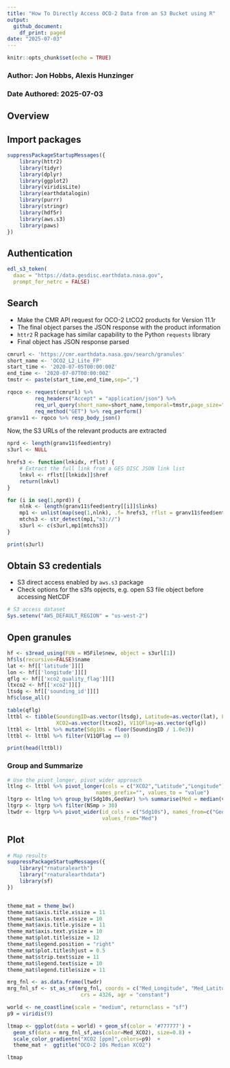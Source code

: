 ```yaml
---
title: "How To Directly Access OCO-2 Data from an S3 Bucket using R"
output:
  github_document:
    df_print: paged
date: "2025-07-03"
---
```


```r
knitr::opts_chunk$set(echo = TRUE)
```

### Author: Jon Hobbs, Alexis Hunzinger
### Date Authored: 2025-07-03

## Overview

## Import packages
```r
suppressPackageStartupMessages({ 
    library(httr2)
    library(tidyr)
    library(dplyr)
    library(ggplot2)
    library(viridisLite)
    library(earthdatalogin)
    library(purrr)
    library(stringr)
    library(hdf5r)
    library(aws.s3)
    library(paws)
})


```
## Authentication
```r
edl_s3_token(
  daac = "https://data.gesdisc.earthdata.nasa.gov",
  prompt_for_netrc = FALSE)

```
## Search

* Make the CMR API request for OCO-2 LtCO2 products for Version 11.1r
* The final object parses the JSON response with the product information
* `httr2` R package has similar capability to the Python `requests` library
* Final object has JSON response parsed

```r
cmrurl <- 'https://cmr.earthdata.nasa.gov/search/granules'
short_name <- 'OCO2_L2_Lite_FP'
start_time <- '2020-07-05T00:00:00Z'
end_time <- '2020-07-07T00:00:00Z'
tmstr <- paste(start_time,end_time,sep=",")

rqoco <- request(cmrurl) %>% 
         req_headers("Accept" = "application/json") %>% 
         req_url_query(short_name=short_name,temporal=tmstr,page_size="200",version='11.1r') %>%
         req_method("GET") %>% req_perform()     
granv11 <- rqoco %>% resp_body_json()
```

Now, the S3 URLs of the relevant products are extracted 

```r

nprd <- length(granv11$feed$entry)
s3url <- NULL

hrefs3 <- function(lnkidx, rflst) {
    # Extract the full link from a GES DISC JSON link list
    lnkvl <- rflst[[lnkidx]]$href
    return(lnkvl)
}

for (i in seq(1,nprd)) {
    nlnk <- length(granv11$feed$entry[[i]]$links)
    mp1 <- unlist(map(seq(1,nlnk), .f= hrefs3, rflst = granv11$feed$entry[[1]]$links))
    mtchs3 <- str_detect(mp1,"s3://")
    s3url <- c(s3url,mp1[mtchs3])
}

print(s3url)
```

## Obtain S3 credentials

* S3 direct access enabled by `aws.s3` package
* Check options for the s3fs opjects, e.g. open S3 file object before accessing NetCDF

```r
# S3 access dataset
Sys.setenv("AWS_DEFAULT_REGION" = "us-west-2")
```

## Open granules


```r
hf <- s3read_using(FUN = H5File$new, object = s3url[1])
hf$ls(recursive=FALSE)$name
lat <- hf[['latitude']][]
lon <- hf[['longitude']][]
qflg <- hf[['xco2_quality_flag']][]
ltxco2 <- hf[['xco2']][]
ltsdg <- hf[['sounding_id']][]
hf$close_all()

table(qflg)
lttbl <- tibble(SoundingID=as.vector(ltsdg), Latitude=as.vector(lat), Longitude=as.vector(lon),
                XCO2=as.vector(ltxco2), V11QFlag=as.vector(qflg))
lttbl <- lttbl %>% mutate(Sdg10s = floor(SoundingID / 1.0e3))
lttbl <- lttbl %>% filter(V11QFlag == 0)
```

```r
print(head(lttbl))
```

### Group and Summarize

```r

# Use the pivot_longer, pivot_wider approach
ltlng <- lttbl %>% pivot_longer(cols = c("XCO2","Latitude","Longitude"), names_to = "GeoVar",
                             names_prefix="", values_to = "value")
ltgrp <- ltlng %>% group_by(Sdg10s,GeoVar) %>% summarise(Med = median(value,na.rm=TRUE), NSmp=n()) %>% ungroup()
ltgrp <- ltgrp %>% filter(NSmp > 30)
ltwdr <- ltgrp %>% pivot_wider(id_cols = c("Sdg10s"), names_from=c("GeoVar"), names_prefix=c("Med_"), 
                               values_from="Med")

```

## Plot

```r

# Map results
suppressPackageStartupMessages({ 
    library("rnaturalearth")
    library("rnaturalearthdata")
    library(sf)
})


theme_mat = theme_bw() 
theme_mat$axis.title.x$size = 11
theme_mat$axis.text.x$size = 10
theme_mat$axis.title.y$size = 11
theme_mat$axis.text.y$size = 10
theme_mat$plot.title$size = 12
theme_mat$legend.position = "right"
theme_mat$plot.title$hjust = 0.5
theme_mat$strip.text$size = 11
theme_mat$legend.text$size = 10
theme_mat$legend.title$size = 11

mrg_fnl <- as.data.frame(ltwdr)
mrg_fnl_sf <- st_as_sf(mrg_fnl, coords = c("Med_Longitude", "Med_Latitude"), 
                        crs = 4326, agr = "constant")

world <- ne_coastline(scale = "medium", returnclass = "sf")
p9 = viridis(9)

ltmap <- ggplot(data = world) + geom_sf(color = '#777777') + 
  geom_sf(data = mrg_fnl_sf,aes(color=Med_XCO2), size=0.8) +
  scale_color_gradientn("XCO2 [ppm]",colors=p9)  + 
  theme_mat +  ggtitle("OCO-2 10s Median XCO2")  

ltmap
```

